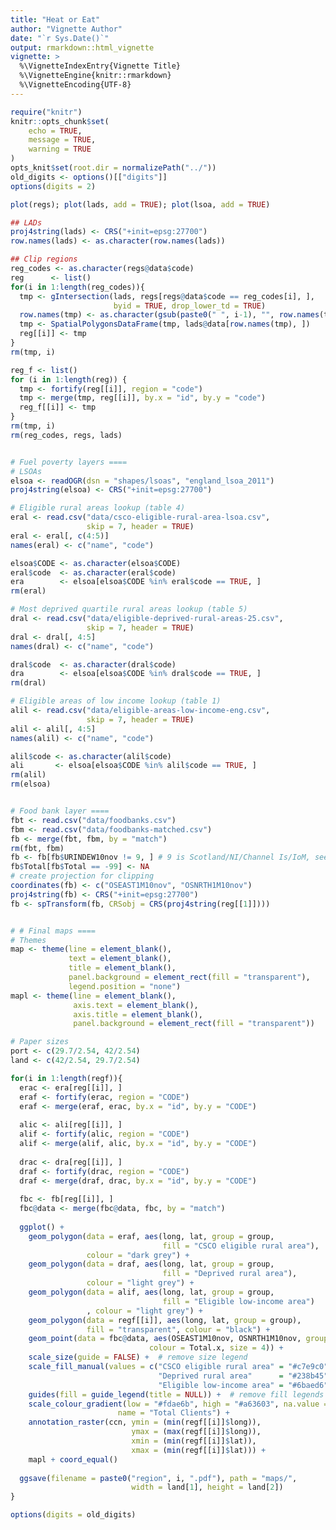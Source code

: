 ```yaml
---
title: "Heat or Eat"
author: "Vignette Author"
date: "`r Sys.Date()`"
output: rmarkdown::html_vignette
vignette: >
  %\VignetteIndexEntry{Vignette Title}
  %\VignetteEngine{knitr::rmarkdown}
  %\VignetteEncoding{UTF-8}
---
```


```r
require("knitr")
knitr::opts_chunk$set(
	echo = TRUE,
	message = TRUE,
	warning = TRUE
)
opts_knit$set(root.dir = normalizePath("../"))
old_digits <- options()[["digits"]]
options(digits = 2)
```

```r
plot(regs); plot(lads, add = TRUE); plot(lsoa, add = TRUE)
```


```r
## LADs
proj4string(lads) <- CRS("+init=epsg:27700")
row.names(lads) <- as.character(row.names(lads))

```

```r
## Clip regions
reg_codes <- as.character(regs@data$code)
reg      <- list()
for(i in 1:length(reg_codes)){
  tmp <- gIntersection(lads, regs[regs@data$code == reg_codes[i], ],
                       byid = TRUE, drop_lower_td = TRUE)
  row.names(tmp) <- as.character(gsub(paste0(" ", i-1), "", row.names(tmp)))
  tmp <- SpatialPolygonsDataFrame(tmp, lads@data[row.names(tmp), ])
  reg[[i]] <- tmp
}
rm(tmp, i)

reg_f <- list()
for (i in 1:length(reg)) {
  tmp <- fortify(reg[[i]], region = "code")
  tmp <- merge(tmp, reg[[i]], by.x = "id", by.y = "code")
  reg_f[[i]] <- tmp
}
rm(tmp, i)
rm(reg_codes, regs, lads)


# Fuel poverty layers ====
# LSOAs
elsoa <- readOGR(dsn = "shapes/lsoas", "england_lsoa_2011")
proj4string(elsoa) <- CRS("+init=epsg:27700")

# Eligible rural areas lookup (table 4)
eral <- read.csv("data/csco-eligible-rural-area-lsoa.csv",
                 skip = 7, header = TRUE)
eral <- eral[, c(4:5)]
names(eral) <- c("name", "code")

elsoa$CODE <- as.character(elsoa$CODE)
eral$code  <- as.character(eral$code)
era        <- elsoa[elsoa$CODE %in% eral$code == TRUE, ]
rm(eral)

# Most deprived quartile rural areas lookup (table 5)
dral <- read.csv("data/eligible-deprived-rural-areas-25.csv", 
                 skip = 7, header = TRUE)
dral <- dral[, 4:5]
names(dral) <- c("name", "code")

dral$code  <- as.character(dral$code)
dra        <- elsoa[elsoa$CODE %in% dral$code == TRUE, ]
rm(dral)

# Eligible areas of low income lookup (table 1)
alil <- read.csv("data/eligible-areas-low-income-eng.csv",
                 skip = 7, header = TRUE)
alil <- alil[, 4:5]
names(alil) <- c("name", "code")

alil$code <- as.character(alil$code)
ali       <- elsoa[elsoa$CODE %in% alil$code == TRUE, ]
rm(alil)
rm(elsoa)


# Food bank layer ====
fbt <- read.csv("data/foodbanks.csv")
fbm <- read.csv("data/foodbanks-matched.csv")
fb <- merge(fbt, fbm, by = "match")
rm(fbt, fbm)
fb <- fb[fb$URINDEW10nov != 9, ] # 9 is Scotland/NI/Channel Is/IoM, see docs
fb$Total[fb$Total == -99] <- NA
# create projection for clipping
coordinates(fb) <- c("OSEAST1M10nov", "OSNRTH1M10nov")
proj4string(fb) <- CRS("+init=epsg:27700")
fb <- spTransform(fb, CRSobj = CRS(proj4string(reg[[1]])))


# # Final maps ====
# Themes
map <- theme(line = element_blank(), 
             text = element_blank(), 
             title = element_blank(),
             panel.background = element_rect(fill = "transparent"),
             legend.position = "none")
mapl <- theme(line = element_blank(),
              axis.text = element_blank(),
              axis.title = element_blank(),
              panel.background = element_rect(fill = "transparent"))

# Paper sizes
port <- c(29.7/2.54, 42/2.54)
land <- c(42/2.54, 29.7/2.54)

for(i in 1:length(regf)){
  erac <- era[reg[[i]], ]
  eraf <- fortify(erac, region = "CODE")
  eraf <- merge(eraf, erac, by.x = "id", by.y = "CODE")
  
  alic <- ali[reg[[i]], ]
  alif <- fortify(alic, region = "CODE")
  alif <- merge(alif, alic, by.x = "id", by.y = "CODE")
  
  drac <- dra[reg[[i]], ]
  draf <- fortify(drac, region = "CODE")
  draf <- merge(draf, drac, by.x = "id", by.y = "CODE")
  
  fbc <- fb[reg[[i]], ]
  fbc@data <- merge(fbc@data, fbc, by = "match")
  
  ggplot() +
    geom_polygon(data = eraf, aes(long, lat, group = group,
                                  fill = "CSCO eligible rural area"), 
                 colour = "dark grey") +
    geom_polygon(data = draf, aes(long, lat, group = group,
                                  fill = "Deprived rural area"),
                 colour = "light grey") +
    geom_polygon(data = alif, aes(long, lat, group = group, 
                                  fill = "Eligible low-income area")
                 , colour = "light grey") +
    geom_polygon(data = regf[[i]], aes(long, lat, group = group),
                 fill = "transparent", colour = "black") +
    geom_point(data = fbc@data, aes(OSEAST1M10nov, OSNRTH1M10nov, group = match,
                               colour = Total.x, size = 4)) +
    scale_size(guide = FALSE) +  # remove size legend
    scale_fill_manual(values = c("CSCO eligible rural area" = "#c7e9c0",
                                 "Deprived rural area"      = "#238b45",
                                 "Eligible low-income area" = "#6baed6")) +
    guides(fill = guide_legend(title = NULL)) +  # remove fill legends title
    scale_colour_gradient(low = "#fdae6b", high = "#a63603", na.value = "grey",
                        name = "Total Clients") +
    annotation_raster(ccn, ymin = (min(regf[[i]]$long)),
                           ymax = (max(regf[[i]]$long)),
                           xmin = (min(regf[[i]]$lat)),
                           xmax = (min(regf[[i]]$lat))) +
    mapl + coord_equal()
  
  ggsave(filename = paste0("region", i, ".pdf"), path = "maps/",
                           width = land[1], height = land[2])
}
```

```r
options(digits = old_digits)
```
